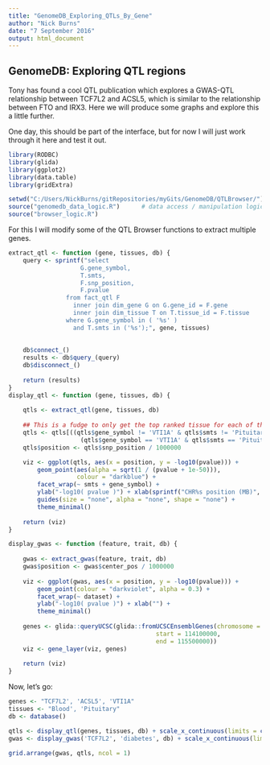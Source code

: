 ```yaml
---
title: "GenomeDB_Exploring_QTLs_By_Gene"
author: "Nick Burns"
date: "7 September 2016"
output: html_document
---
```


## GenomeDB: Exploring QTL regions  

Tony has found a cool QTL publication which explores a GWAS-QTL relationship between TCF7L2 and ACSL5, which is similar to the relationship between FTO and IRX3. Here we will produce some graphs and explore this a little further.

One day, this should be part of the interface, but for now I will just work through it here and test it out.

```r
library(RODBC)
library(glida)
library(ggplot2)
library(data.table)
library(gridExtra)

setwd("C:/Users/NickBurns/gitRepositories/myGits/GenomeDB/QTLBrowser/")
source("genomedb_data_logic.R")      # data access / manipulation logic
source("browser_logic.R")
```

For this I will modify some of the QTL Browser functions to extract multiple genes.

```r
extract_qtl <- function (gene, tissues, db) {
    query <- sprintf("select 
                    G.gene_symbol,
                    T.smts,
                    F.snp_position,
                    F.pvalue 
                from fact_qtl F
                  inner join dim_gene G on G.gene_id = F.gene
                  inner join dim_tissue T on T.tissue_id = F.tissue
                where G.gene_symbol in ( '%s' )
                  and T.smts in ('%s');", gene, tissues)
    
    
    db$connect_()
    results <- db$query_(query)
    db$disconnect_()
    
    return (results)
}
display_qtl <- function (gene, tissues, db) {
    
    qtls <- extract_qtl(gene, tissues, db)
    
    ## This is a fudge to only get the top ranked tissue for each of the three genes
    qtls <- qtls[((qtls$gene_symbol != 'VTI1A' & qtls$smts != 'Pituitary') | 
                    (qtls$gene_symbol == 'VTI1A' & qtls$smts == 'Pituitary')), ]
    qtls$position <- qtls$snp_position / 1000000

    viz <- ggplot(qtls, aes(x = position, y = -log10(pvalue))) +
        geom_point(aes(alpha = sqrt(1 / (pvalue + 1e-50))),
                   colour = "darkblue") +
        facet_wrap(~ smts + gene_symbol) +
        ylab("-log10( pvalue )") + xlab(sprintf("CHR%s position (MB)", unique(qtls$chromosome))) +
        guides(size = "none", alpha = "none", shape = "none") +
        theme_minimal()
    
    return (viz)
}

display_gwas <- function (feature, trait, db) {
    
    gwas <- extract_gwas(feature, trait, db)
    gwas$position <- gwas$center_pos / 1000000
    
    viz <- ggplot(gwas, aes(x = position, y = -log10(pvalue))) +
        geom_point(colour = "darkviolet", alpha = 0.3) +
        facet_wrap(~ dataset) +
        ylab("-log10( pvalue )") + xlab("") +
        theme_minimal()
    
    genes <- glida::queryUCSC(glida::fromUCSCEnsemblGenes(chromosome = unique(gwas$chromosome),
                                         start = 114100000,
                                         end = 115500000))
    viz <- gene_layer(viz, genes)
    
    return (viz)
}
```

Now, let's go:

```r
genes <- "TCF7L2', 'ACSL5', 'VTI1A"
tissues <- "Blood', 'Pituitary"
db <- database()

qtls <- display_qtl(genes, tissues, db) + scale_x_continuous(limits = c(113, 116))
gwas <- display_gwas('TCF7L2', 'diabetes', db) + scale_x_continuous(limits = c(114, 115.5))

grid.arrange(gwas, qtls, ncol = 1)
```
